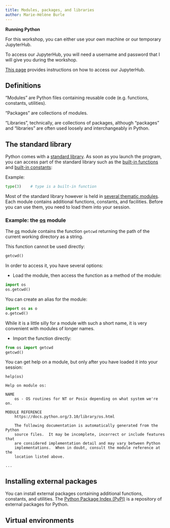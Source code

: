 ```yaml
---
title: Modules, packages, and libraries
author: Marie-Hélène Burle
---
```


:::{.box}

**Running Python**

For this workshop, you can either use your own machine or our temporary JupyterHub.

:::{.note}

To access our JupyterHub, you will need a username and password that I will give you during the workshop.

:::

[This page](jh_instructions.qmd){target="_blank"} provides instructions on how to access our JupyterHub.

:::

## Definitions

"Modules" are Python files containing reusable code (e.g. functions, constants, utilities).

"Packages" are collections of modules.

"Libraries", technically, are collections of packages, although "packages" and "libraries" are often used loosely and interchangeably in Python.

## The standard library

Python comes with a [standard library](https://docs.python.org/3/library/index.html#library-index). As soon as you launch the program, you can access part of the standard library such as the [built-in functions](https://docs.python.org/3/library/functions.html) and [built-in constants](https://docs.python.org/3/library/constants.html):

:::{.example}

Example:

:::

```python
type(3)    # type is a built-in function
```

Most of the standard library however is held in [several thematic modules](https://docs.python.org/3/py-modindex.html). Each module contains additional functions, constants, and facilities. Before you can use them, you need to load them into your session.

### Example: the [os](https://docs.python.org/3/library/os.html#module-os) module

The [os](https://docs.python.org/3/library/os.html#module-os) module contains the function `getcwd` returning the path of the current working directory as a string.

This function cannot be used directly:

```python
getcwd()
```

In order to access it, you have several options:

- Load the module, then access the function as a method of the module:

```python
import os
os.getcwd()
```

:::{.note}

You can create an alias for the module:

```python
import os as o
o.getcwd()
```

While it is a little silly for a module with such a short name, it is very convenient with modules of longer names.

:::

- Import the function directly:

```python
from os import getcwd
getcwd()
```

:::{.note}

You can get help on a module, but only after you have loaded it into your session:

```.python
help(os)
```

```
Help on module os:

NAME
    os - OS routines for NT or Posix depending on what system we're on.

MODULE REFERENCE
    https://docs.python.org/3.10/library/os.html

    The following documentation is automatically generated from the Python
    source files.  It may be incomplete, incorrect or include features that
    are considered implementation detail and may vary between Python
    implementations.  When in doubt, consult the module reference at the
    location listed above.
	
...	
```

:::

## Installing external packages

You can install external packages containing additional functions, constants, and utilities. The [Python Package Index (PyPI)](https://pypi.org/) is a repository of external packages for Python.





## Virtual environments

